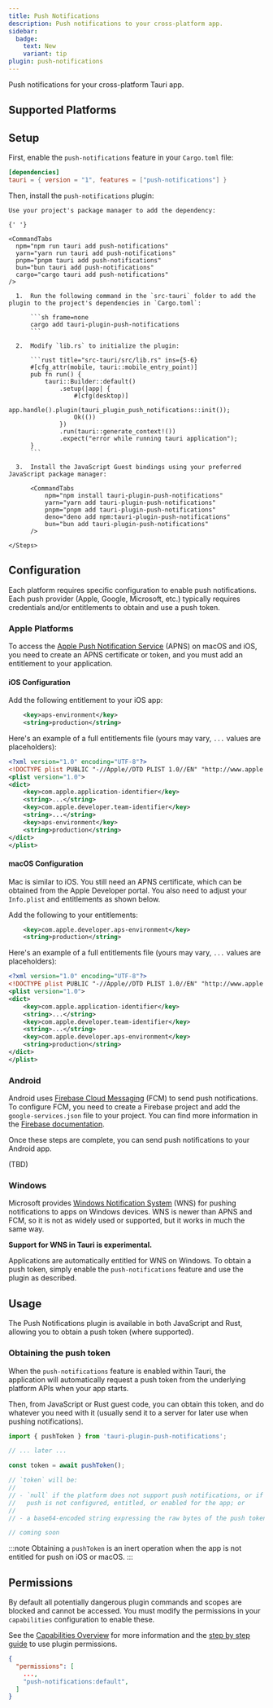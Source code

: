 ```yaml
---
title: Push Notifications
description: Push notifications to your cross-platform app.
sidebar:
  badge:
    text: New
    variant: tip
plugin: push-notifications
---
```



<PluginLinks plugin={frontmatter.plugin} />

Push notifications for your cross-platform Tauri app.

## Supported Platforms

<Compatibility plugin={frontmatter.plugin} />

## Setup

First, enable the `push-notifications` feature in your `Cargo.toml` file:

```toml title="src-tauri/Cargo.toml" {3}
[dependencies]
tauri = { version = "1", features = ["push-notifications"] }
```

Then, install the `push-notifications` plugin:

<Tabs>
  <TabItem label="Automatic">

    Use your project's package manager to add the dependency:

    {' '}

    <CommandTabs
      npm="npm run tauri add push-notifications"
      yarn="yarn run tauri add push-notifications"
      pnpm="pnpm tauri add push-notifications"
      bun="bun tauri add push-notifications"
      cargo="cargo tauri add push-notifications"
    />

  </TabItem>
  <TabItem label="Manual">
    <Steps>

      1.  Run the following command in the `src-tauri` folder to add the plugin to the project's dependencies in `Cargo.toml`:

          ```sh frame=none
          cargo add tauri-plugin-push-notifications
          ```

      2.  Modify `lib.rs` to initialize the plugin:

          ```rust title="src-tauri/src/lib.rs" ins={5-6}
          #[cfg_attr(mobile, tauri::mobile_entry_point)]
          pub fn run() {
              tauri::Builder::default()
                  .setup(|app| {
                      #[cfg(desktop)]
                      app.handle().plugin(tauri_plugin_push_notifications::init());
                      Ok(())
                  })
                  .run(tauri::generate_context!())
                  .expect("error while running tauri application");
          }
          ```

      3.  Install the JavaScript Guest bindings using your preferred JavaScript package manager:

          <CommandTabs
              npm="npm install tauri-plugin-push-notifications"
              yarn="yarn add tauri-plugin-push-notifications"
              pnpm="pnpm add tauri-plugin-push-notifications"
              deno="deno add npm:tauri-plugin-push-notifications"
              bun="bun add tauri-plugin-push-notifications"
          />

    </Steps>

  </TabItem>
</Tabs>

## Configuration

Each platform requires specific configuration to enable push notifications. Each push provider (Apple, Google, Microsoft, etc.) typically
requires credentials and/or entitlements to obtain and use a push token.

### Apple Platforms

To access the [Apple Push Notification Service][0] (APNS) on macOS and iOS, you need to create an APNS certificate or token, and you must
add an entitlement to your application.

#### iOS Configuration

Add the following entitlement to your iOS app:

```xml title=src-tauri/entitlements.plist
    <key>aps-environment</key>
    <string>production</string>
```

Here's an example of a full entitlements file (yours may vary, `...` values are placeholders):

```xml title=src-tauri/entitlements.plist
<?xml version="1.0" encoding="UTF-8"?>
<!DOCTYPE plist PUBLIC "-//Apple//DTD PLIST 1.0//EN" "http://www.apple.com/DTDs/PropertyList-1.0.dtd">
<plist version="1.0">
<dict>
    <key>com.apple.application-identifier</key>
    <string>...</string>
    <key>com.apple.developer.team-identifier</key>
    <string>...</string>
    <key>aps-environment</key>
    <string>production</string>
</dict>
</plist>
```

#### macOS Configuration

Mac is similar to iOS. You still need an APNS certificate, which can be obtained from the Apple Developer portal. You also need to adjust your
`Info.plist` and entitlements as shown below.

Add the following to your entitlements:

```xml title=src-tauri/entitlements.plist
	<key>com.apple.developer.aps-environment</key>
	<string>production</string>
```

Here's an example of a full entitlements file (yours may vary, `...` values are placeholders):

```xml title=src-tauri/entitlements.plist
<?xml version="1.0" encoding="UTF-8"?>
<!DOCTYPE plist PUBLIC "-//Apple//DTD PLIST 1.0//EN" "http://www.apple.com/DTDs/PropertyList-1.0.dtd">
<plist version="1.0">
<dict>
    <key>com.apple.application-identifier</key>
    <string>...</string>
    <key>com.apple.developer.team-identifier</key>
    <string>...</string>
    <key>com.apple.developer.aps-environment</key>
    <string>production</string>
</dict>
</plist>
```

### Android

Android uses [Firebase Cloud Messaging][1] (FCM) to send push notifications. To configure FCM, you need to create a Firebase project and add the
`google-services.json` file to your project. You can find more information in the [Firebase documentation](https://firebase.google.com/docs/cloud-messaging/android/client).

Once these steps are complete, you can send push notifications to your Android app.

(TBD)

### Windows

Microsoft provides [Windows Notification System][2] (WNS) for pushing notifications to apps on Windows devices. WNS is newer than APNS and FCM,
so it is not as widely used or supported, but it works in much the same way.

**Support for WNS in Tauri is experimental.**

Applications are automatically entitled for WNS on Windows. To obtain a push token, simply enable the `push-notifications` feature and use the plugin as described.

## Usage

The Push Notifications plugin is available in both JavaScript and Rust, allowing you to obtain a push token (where supported).

### Obtaining the push token

When the `push-notifications` feature is enabled within Tauri, the application will automatically request a push token from the underlying
platform APIs when your app starts.

Then, from JavaScript or Rust guest code, you can obtain this token, and do whatever you need with it (usually send it to a server for
later use when pushing notifications).

<Tabs syncKey="lang">

<TabItem label="JavaScript">

```javascript
import { pushToken } from 'tauri-plugin-push-notifications';

// ... later ...

const token = await pushToken();

// `token` will be:
//
// - `null` if the platform does not support push notifications, or if
//   push is not configured, entitled, or enabled for the app; or
//
// - a base64-encoded string expressing the raw bytes of the push token.
```

</TabItem>

<TabItem label="Rust">

```rust
// coming soon
```

</TabItem>

</Tabs>

:::note
Obtaining a `pushToken` is an inert operation when the app is not entitled for push on iOS or macOS.
:::

## Permissions

By default all potentially dangerous plugin commands and scopes are blocked and cannot be accessed. You must modify the permissions in your `capabilities` configuration to enable these.

See the [Capabilities Overview](/security/capabilities/) for more information and the [step by step guide](/learn/security/using-plugin-permissions/) to use plugin permissions.

```json title="src-tauri/capabilities/default.json" ins={4}
{
  "permissions": [
    ...,
    "push-notifications:default",
  ]
}
```

<PluginPermissions plugin={frontmatter.plugin} />

[0]: https://developer.apple.com/documentation/usernotifications/sending-notification-requests-to-apns
[1]: https://firebase.google.com/docs/cloud-messaging
[2]: https://developer.microsoft.com/en-us/windows/apps/windows-push-notifications
